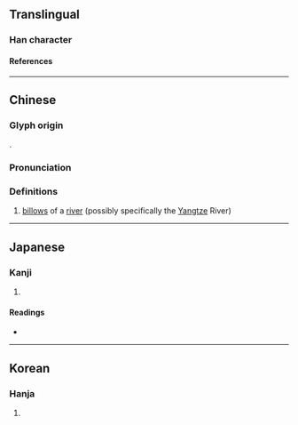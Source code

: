 {{character info/new}}
{{also|沄}}
==Translingual==

===Han character===
{{Han char|rn=85|rad=水|as=12|sn=15|four=31131|canj=EMBI|ids=⿰氵雲}}

====References====
{{Han ref|kx=0652.060|dkj=18334|dj=1062.080|hdz=31739.010|uh=6F90}}

----

==Chinese==
{{zh-forms|s=沄}}

===Glyph origin===
{{Han etym}}
{{Han compound|水|雲|ls=psc|c1=s|c2=p|t1=water}}.

===Pronunciation===
{{zh-pron
|m=yún
|c=wan4
|w=3hhyn
|mc=y
|oc=y
|cat=n
}}

===Definitions===
{{zh-hanzi}}

# [[billow]]s of a [[river]] (possibly specifically the [[Yangtze]] River)

----

==Japanese==

===Kanji===
{{ja-kanji|grade=|rs=水12}}

# {{defn|lang=ja|sort=水12}}

====Readings====
* {{ja-readings|on=[[うん]] (un)|kun=}}

----

==Korean==

===Hanja===
{{ko-hanja|hangeul=운|eumhun=|rv=un|mr=un|y=wun}}

# {{defn|lang=ko|sort=水12}}